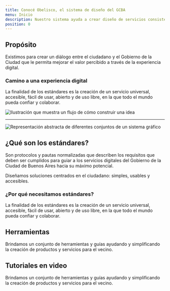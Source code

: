 ```yaml
---
title: Conocé Obelisco, el sistema de diseño del GCBA
menu: Inicio
description: Nuestro sistema ayuda a crear diseño de servicios consistentes para mejorar la experiencia de los vecinos. Ofrecemos componentes y herramientas para ayudar a los equipos a trabajar eficazmente.
position: 0
---
```



<div className="row">
  <div className="col-7">
    <h2 className="mt-0">Propósito</h2>
    <p>
      Existimos para crear un diálogo entre el ciudadano y el Gobierno de la Ciudad que le permita mejorar el valor
      percibido a través de la experiencia digital.
    </p>
    <h3>Camino a una experiencia digital</h3>
    <p>
      La finalidad de los estándares es la creación de un servicio universal, accesible, fácil de usar, abierto y de uso
      libre, en la que todo el mundo pueda confiar y colaborar.
    </p>
  </div>
  <div className="col-5">
    <img src="/proposito.png" alt="Ilustración que muestra un flujo de cómo construir una idea" />
  </div>
</div>

---

<div className="row card-row">
  <div className="col-6">
    <Card
      icon={{ name: "bx-atom", color: "#7A58B1" }}
      title="Creando experiencias"
      description="Lorem ipsum dolor sit amet, consetetur a la de sadipscing elitr, sed diam nonumy eirmod tempor invidunt ut labore et dolore magna"
      linkText="Ver fundamentos"
      linkUrl="/creando_experiencias"
    />
  </div>
  <div className="col-6">
    <Card
      icon={{ name: "bxs-component", color: "#F3C237" }}
      title="Componentes"
      description="Este sistema de diseño proporciona componentes accesibles para el diseño y desarrollo de productos digitales."
      linkText="Ver componentes"
      linkUrl="/creando_experiencias"
    />
  </div>
  <div className="col-6">
    <Card
      icon={{ name: "bx-palette", color: "#00BDA7" }}
      title="Guía de estilos"
      description="Los estilos reflejan quienes somos y lo que queremos que los ciudadanos sientan cuando usen cualquiera de nuestros productos"
      linkText="Ver guía de estilos"
      linkUrl="/creando_experiencias"
    />
  </div>
  <div className="col-6">
    <Card
      icon={{ name: "bx-book-open", color: "#FF6940" }}
      title="Contenidos"
      description="Son los lineamientos a tener en cuenta para escribir contenidos de todos los productos digitales del Gobierno de la Ciudad."
      linkText="Ver contenidos"
      linkUrl="/creando_experiencias"
    />
  </div>
</div>

![Representación abstracta de diferentes conjuntos de un sistema gráfico](/estandares.png)

## ¿Qué son los estándares?

Son protocolos y pautas normalizadas que describen los requisitos que deben ser cumplidos para guiar a los servicios digitales del Gobierno de la Ciudad de Buenos Aires hacia su máximo potencial.

Diseñamos soluciones centrados en el ciudadano: simples, usables y accesibles.

### ¿Por qué necesitamos estándares?

La finalidad de los estándares es la creación de un servicio universal, accesible, fácil de usar, abierto y de uso libre, en la que todo el mundo pueda confiar y colaborar.

## Herramientas

Brindamos un conjunto de herramientas y guías ayudando y simplificando la creación de productos y servicios para el vecino.

<div className="row card-row">
  <div className="col-6">
    <Card
      icon={{ name: "bx-vector", color: "#009AFD" }}
      title="UI kit"
      description="Creá prototipos con nuestra librería de componentes en Adobe XD."
      linkText="Ver UI kit"
      linkUrl="/creando_experiencias"
    />
  </div>
  <div className="col-6">
    <Card
      icon={{ name: "bx-code-alt", color: "#009AFD" }}
      title="Implementación y desarrollo"
      description="Utilizá nuestras implementaciones de código abierto."
      linkText="Ver implementación"
      linkUrl="/creando_experiencias"
    />
  </div>
</div>

## Tutoriales en video

Brindamos un conjunto de herramientas y guías ayudando y simplificando la creación de productos y servicios para el vecino.
